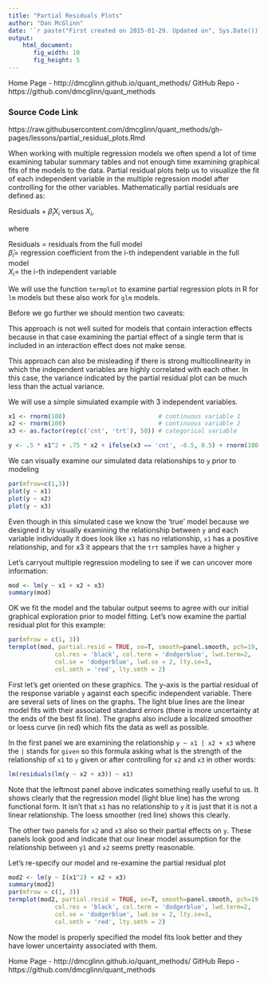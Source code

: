 ```yaml
---
title: "Partial Residuals Plots"
author: "Dan McGlinn"
date: '`r paste("First created on 2015-01-29. Updated on", Sys.Date())`'
output: 
    html_document:
       fig_width: 10
       fig_height: 5
---
```


Home Page - http://dmcglinn.github.io/quant_methods/ 
GitHub Repo - https://github.com/dmcglinn/quant_methods 

### Source Code Link
https://raw.githubusercontent.com/dmcglinn/quant_methods/gh-pages/lessons/partial_residual_plots.Rmd

When working with multiple regression models we often spend a lot of time
examining tabular summary tables and not enough time examining graphical 
fits of the models to the data. Partial residual plots help us to visualize 
the fit of each independent variable in the multiple regression model after
controlling for the other variables. Mathematically partial residuals are defined
as: 
 
$\text{Residuals} + \hat{\beta}_iX_i \text{ versus } X_i,$  

where  

$\text{Residuals = residuals from the full model}$  
$\hat{\beta}_i \text{= regression coefficient from the i-th independent variable in the full model}$  
$X_i \text{= the i-th independent variable}$  

We will use the function `termplot` to examine partial regression plots in R for
`lm` models but these also work for `glm` models. 

Before we go further we should mention two caveats: 

This approach is not well suited for models that contain interaction
effects because in that case examining the partial effect of a single term that 
is included in an interaction effect does not make sense. 

This approach can also be misleading if there is strong multicollinearity in which
the independent variables are highly correlated with each other. In this case,
the variance indicated by the partial residual plot can be much less than the
actual variance. 

We will use a simple simulated example with 3 independent variables. 

```r
x1 <- rnorm(100)                          # continuous variable 1
x2 <- rnorm(100)                          # continuous variable 2
x3 <- as.factor(rep(c('cnt', 'trt'), 50)) # categorical variable

y <- .5 * x1^2 + .75 * x2 + ifelse(x3 == 'cnt', -0.5, 0.5) + rnorm(100, 0, 0.1)
```

We can visually examine our simulated data relationships to `y` prior to modeling  

```r
par(mfrow=c(1,3))
plot(y ~ x1)
plot(y ~ x2)
plot(y ~ x3)
```
  
Even though in this simulated case we know the 'true' model because we designed it 
by visually examining the relationship between `y` and each variable individually
it does look like `x1` has no relationship, `x1` has a positive relationship, and 
for x3 it appears that the `trt` samples have a higher `y`

Let's carryout multiple regression modeling to see if we can uncover more information:  

```r
mod <- lm(y ~ x1 + x2 + x3)
summary(mod)
```
OK we fit the model and the tabular output seems to agree with our initial
graphical exploration prior to model fitting. Let's now examine the partial
residual plot for this example:   

```r
par(mfrow = c(1, 3))
termplot(mod, partial.resid = TRUE, se=T, smooth=panel.smooth, pch=19, cex=0.75,
             col.res = 'black', col.term = 'dodgerblue', lwd.term=2,
             col.se = 'dodgerblue', lwd.se = 2, lty.se=3,
             col.smth = 'red', lty.smth = 2)
```
  
First let's get oriented on these graphics. The y-axis is the partial residual of
the response variable `y` against each specific independent variable. There are
several sets of lines on the graphs. The light blue lines are the linear model 
fits with their associated standard errors (there is more uncertainty at the ends
of the best fit line). The graphs also include a localized smoother or loess 
curve (in red) which fits the data as well as possible. 

In the first panel we are examining the relationship `y ~ x1 | x2 + x3` where the `|` 
stands for `given` so this formula asking what is the strength of the relationship
of `x1` to `y` given or after controlling for `x2` and `x3` in other words: 

```r
lm(residuals(lm(y ~ x2 + x3)) ~ x1)
```

Note that the leftmost panel above indicates something really useful to us. It
shows clearly that the regression model (light blue line) has the wrong functional
form. It isn't that `x1` has no relationship to `y` it is just that it is not a 
linear relationship. The loess smoother (red line) shows this clearly. 

The other two panels for `x2` and `x3` also so their partial effects on `y`. 
These panels look good and indicate that our linear model assumption for the 
relationship between `y1` and `x2` seems pretty reasonable. 

Let's re-specify our model and re-examine the partial residual plot  

```r
mod2 <- lm(y ~ I(x1^2) + x2 + x3)
summary(mod2)
par(mfrow = c(1, 3))
termplot(mod2, partial.resid = TRUE, se=T, smooth=panel.smooth, pch=19, cex=0.75,
             col.res = 'black', col.term = 'dodgerblue', lwd.term=2,
             col.se = 'dodgerblue', lwd.se = 2, lty.se=3,
             col.smth = 'red', lty.smth = 2)
```
  
Now the model is properly specified the model fits look better and they have lower
uncertainty associated with them. 

Home Page - http://dmcglinn.github.io/quant_methods/ 
GitHub Repo - https://github.com/dmcglinn/quant_methods 
